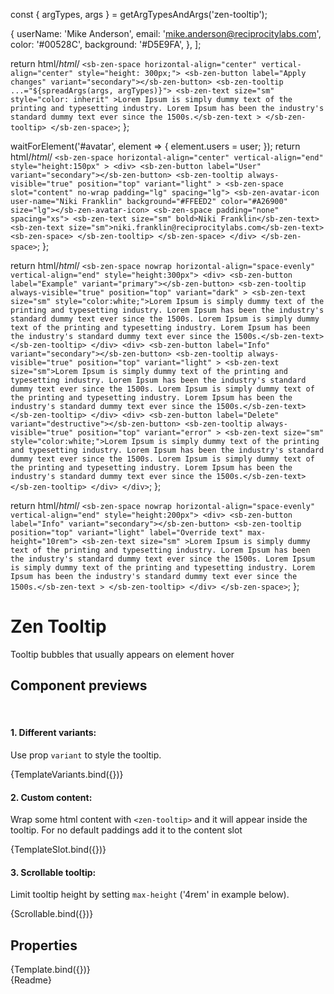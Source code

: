 const { argTypes, args } = getArgTypesAndArgs('zen-tooltip');

<Meta title="Notifications/Tooltip" component="zen-tooltip" argTypes={argTypes} />

  {
    userName: 'Mike Anderson',
    email: 'mike.anderson@reciprocitylabs.com',
    color: '#00528C',
    background: '#D5E9FA',
  },
];

  return html/*html*/ `
    <sb-zen-space horizontal-align="center" vertical-align="center" style="height: 300px;">
      <sb-zen-button label="Apply changes" variant="secondary"></sb-zen-button>
      <sb-zen-tooltip ...="${spreadArgs(args, argTypes)}">
        <sb-zen-text size="sm" style="color: inherit"
          >Lorem Ipsum is simply dummy text of the printing and typesetting industry. Lorem Ipsum has been the
          industry's standard dummy text ever since the 1500s.</sb-zen-text
        >
      </sb-zen-tooltip>
    </sb-zen-space>
  `;
};

  waitForElement('#avatar', element => {
    element.users = user;
  });
  return html/*html*/ `
    <sb-zen-space horizontal-align="center" vertical-align="end" style="height:150px" >
     <div>
        <sb-zen-button label="User" variant="secondary"></sb-zen-button>
        <sb-zen-tooltip
                always-visible="true"
                position="top"
                variant="light"
           >
            <sb-zen-space slot="content" no-wrap padding="lg" spacing="lg">
              <sb-zen-avatar-icon user-name="Niki Franklin" background="#FFEED2" color="#A26900" size="lg"></sb-zen-avatar-icon>
              <sb-zen-space padding="none" spacing="xs">
                  <sb-zen-text size="sm" bold>Niki Franklin</sb-zen-text>
                  <sb-zen-text size="sm">niki.franklin@reciprocitylabs.com</sb-zen-text>
              <sb-zen-space>
             </sb-zen-tooltip>
            </sb-zen-space>
        </div>
    </sb-zen-space>
  `;
};

  return html/*html*/ `
    <sb-zen-space nowrap horizontal-align="space-evenly" vertical-align="end" style="height:300px">
      <div>
          <sb-zen-button label="Example" variant="primary"></sb-zen-button>
          <sb-zen-tooltip
                always-visible="true"
                position="top"
                variant="dark"
           >
            <sb-zen-text size="sm" style="color:white;">Lorem Ipsum is simply dummy text of the printing and typesetting industry. Lorem Ipsum has been the industry's standard dummy text ever since the 1500s. Lorem Ipsum is simply dummy text of the printing and typesetting industry. Lorem Ipsum has been the industry's standard dummy text ever since the 1500s.</sb-zen-text>
         </sb-zen-tooltip>
      </div>
      <div>
        <sb-zen-button label="Info" variant="secondary"></sb-zen-button>
        <sb-zen-tooltip
          always-visible="true"
          position="top"
          variant="light"
        >
           <sb-zen-text size="sm">Lorem Ipsum is simply dummy text of the printing and typesetting industry. Lorem Ipsum has been the industry's standard dummy text ever since the 1500s. Lorem Ipsum is simply dummy text of the printing and typesetting industry. Lorem Ipsum has been the industry's standard dummy text ever since the 1500s.</sb-zen-text>
        </sb-zen-tooltip>
      </div>
      <div>
        <sb-zen-button label="Delete" variant="destructive"></sb-zen-button>
        <sb-zen-tooltip
          always-visible="true"
          position="top"
          variant="error"
        >
            <sb-zen-text size="sm" style="color:white;">Lorem Ipsum is simply dummy text of the printing and typesetting industry. Lorem Ipsum has been the industry's standard dummy text ever since the 1500s. Lorem Ipsum is simply dummy text of the printing and typesetting industry. Lorem Ipsum has been the industry's standard dummy text ever since the 1500s.</sb-zen-text>
        </sb-zen-tooltip>
      </div>
    </div>
  `;
};

  return html/*html*/ `
    <sb-zen-space nowrap horizontal-align="space-evenly" vertical-align="end" style="height:200px">
      <div>
        <sb-zen-button label="Info" variant="secondary"></sb-zen-button>
        <sb-zen-tooltip position="top" variant="light" label="Override text" max-height="10rem">
          <sb-zen-text size="sm"
            >Lorem Ipsum is simply dummy text of the printing and typesetting industry. Lorem Ipsum has been the
            industry's standard dummy text ever since the 1500s. Lorem Ipsum is simply dummy text of the printing and
            typesetting industry. Lorem Ipsum has been the industry's standard dummy text ever since the
            1500s.</sb-zen-text
          >
        </sb-zen-tooltip>
      </div>
    </sb-zen-space>
  `;
};

# Zen Tooltip

Tooltip bubbles that usually appears on element hover

## Component previews

<br />

#### 1. Different variants:

Use prop `variant` to style the tooltip.

<Canvas>
  <Story name="variant">{TemplateVariants.bind({})}</Story>
</Canvas>

#### 2. Custom content:

Wrap some html content with `<zen-tooltip>` and it will appear inside the tooltip. For no default paddings add it to the content slot

<Canvas>
  <Story name="slot">{TemplateSlot.bind({})}</Story>
</Canvas>

#### 3. Scrollable tooltip:

Limit tooltip height by setting `max-height` ('4rem' in example below).

<Canvas>
  <Story name="scrollable">{Scrollable.bind({})}</Story>
</Canvas>

## Properties

<Canvas>
  <Story
    name="default"
    args={{
      ...args,
      position: 'top',
      variant: 'dark',
      label: 'The Manager can edit and create in the context of the PCI-DSS framework.',
      offset: 10,
    }}
  >
    {Template.bind({})}
  </Story>
</Canvas>

<ArgsTable story="default" />

<div class="stencildoc" />
<Description>{Readme}</Description>
